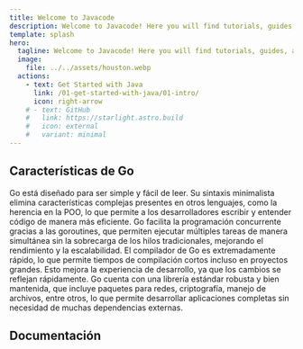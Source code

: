 ```yaml
---
title: Welcome to Javacode
description: Welcome to Javacode! Here you will find tutorials, guides, and examples of programming in Java, Go, Python, and more. Explore our resources and start learning to code today.
template: splash
hero:
  tagline: Welcome to Javacode! Here you will find tutorials, guides, and examples of programming in Java, Go, Python, and more. Explore our resources and start learning to code today.
  image:
    file: ../../assets/houston.webp
  actions:
    - text: Get Started with Java
      link: /01-get-started-with-java/01-intro/
      icon: right-arrow
    # - text: GitHub
    #   link: https://starlight.astro.build
    #   icon: external
    #   variant: minimal
---
```



## Características de Go

<CardGrid stagger>
	<Card title="Simplicidad y Legibilidad" icon="pencil">
		Go está diseñado para ser simple y fácil de leer. Su sintaxis minimalista elimina características complejas presentes en otros lenguajes, como la herencia en la POO, lo que permite a los desarrolladores escribir y entender código de manera más eficiente.
	</Card>
	<Card title="Concurrencia Nativa" icon="seti:default">
		Go facilita la programación concurrente gracias a las goroutines, que permiten ejecutar múltiples tareas de manera simultánea sin la sobrecarga de los hilos tradicionales, mejorando el rendimiento y la escalabilidad.
	</Card>
	<Card title="Compilación Rápida" icon="setting">
		El compilador de Go es extremadamente rápido, lo que permite tiempos de compilación cortos incluso en proyectos grandes. Esto mejora la experiencia de desarrollo, ya que los cambios se reflejan rápidamente.
	</Card>
	<Card title="Ecosistema y Librerías Estándar Potentes" icon="open-book">
		Go cuenta con una librería estándar robusta y bien mantenida, que incluye paquetes para redes, criptografía, manejo de archivos, entre otros, lo que permite desarrollar aplicaciones completas sin necesidad de muchas dependencias externas.
	</Card>
</CardGrid>

## Documentación

<Card title='Temario de la guia' icon='open-book'>
	<AllDocs />
</Card>
